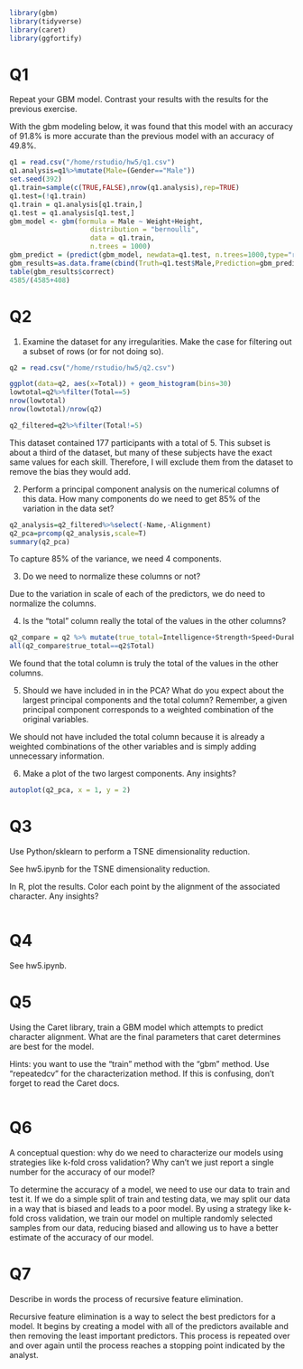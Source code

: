 ```r
library(gbm)
library(tidyverse)
library(caret)
library(ggfortify)
```
# Q1

Repeat your GBM model. Contrast your results with the results for the previous exercise.

With the gbm modeling below, it was found that this model with an accuracy of 91.8% is more accurate than the previous model with an accuracy of 49.8%.

```r
q1 = read.csv("/home/rstudio/hw5/q1.csv")
q1.analysis=q1%>%mutate(Male=(Gender=="Male"))
set.seed(392)
q1.train=sample(c(TRUE,FALSE),nrow(q1.analysis),rep=TRUE)
q1.test=(!q1.train)
q1.train = q1.analysis[q1.train,]
q1.test = q1.analysis[q1.test,]
gbm_model <- gbm(formula = Male ~ Weight+Height, 
                    distribution = "bernoulli", 
                    data = q1.train,
                    n.trees = 1000)
gbm_predict = (predict(gbm_model, newdata=q1.test, n.trees=1000,type="response")>0.5)
gbm_results=as.data.frame(cbind(Truth=q1.test$Male,Prediction=gbm_predict)) %>% mutate(correct=(Truth==Prediction))
table(gbm_results$correct)
4585/(4585+408)
```

# Q2
1.  Examine the dataset for any irregularities. Make the case for filtering out a subset of rows (or for not doing so).

```r
q2 = read.csv("/home/rstudio/hw5/q2.csv")

ggplot(data=q2, aes(x=Total)) + geom_histogram(bins=30)
lowtotal=q2%>%filter(Total==5)
nrow(lowtotal)
nrow(lowtotal)/nrow(q2)

q2_filtered=q2%>%filter(Total!=5)

```
This dataset contained 177 participants with a total of 5. This subset is about a third of the dataset, but many of these subjects have the exact same values for each skill. Therefore, I will exclude them from the dataset to remove the bias they would add.

2.  Perform a principal component analysis on the numerical columns of this data. How many components do we need to get 85% of the variation in the data set?

```r
q2_analysis=q2_filtered%>%select(-Name,-Alignment)
q2_pca=prcomp(q2_analysis,scale=T)
summary(q2_pca)
```
To capture 85% of the variance, we need  4 components.

3.  Do we need to normalize these columns or not?

Due to the variation in scale of each of the predictors, we do need to normalize the columns.

4.  Is the "total" column really the total of the values in the other columns?

```r
q2_compare = q2 %>% mutate(true_total=Intelligence+Strength+Speed+Durability+Power+Combat)
all(q2_compare$true_total==q2$Total)
```
We found that the total column is truly the total of the values in the other columns.

5.  Should we have included in in the PCA? What do you expect about the largest principal components and the total column? Remember, a given principal component corresponds to a weighted combination of the original variables.

We should not have included the total column because it is already a weighted combinations of the other variables and is simply adding unnecessary information.

6.  Make a plot of the two largest components. Any insights?

```r
autoplot(q2_pca, x = 1, y = 2)
```
# Q3

Use Python/sklearn to perform a TSNE dimensionality reduction.

See hw5.ipynb for the TSNE dimensionality reduction.

In R, plot the results. Color each point by the alignment of the associated character. Any insights?

```r

```

# Q4

See hw5.ipynb.

# Q5

Using the Caret library, train a GBM model which attempts to predict character alignment. What are the final parameters that caret determines are best for the model.

Hints: you want to use the "train" method with the "gbm" method. Use "repeatedcv" for the characterization method. If this is confusing, don't forget to read the Caret docs.

```r

```

# Q6

A conceptual question: why do we need to characterize our models using strategies like k-fold cross validation? Why can't we just report a single number for the accuracy of our model?

To determine the accuracy of a model, we need to use our data to train and test it. If we do a simple split of train and testing data, we may split our data in a way that is biased and leads to a poor model. By using a strategy like k-fold cross validation, we train our model on multiple randomly selected samples from our data, reducing biased and allowing us to have a better estimate of the accuracy of our model.

# Q7

Describe in words the process of recursive feature elimination. 

Recursive feature elimination is a way to select the best predictors for a model. It begins by creating a model with all of the predictors available and then removing the least important predictors. This process is repeated over and over again until the process reaches a stopping point indicated by the analyst.
